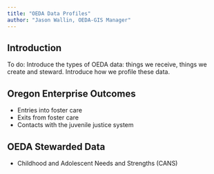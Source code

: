 ```yaml
---
title: "OEDA Data Profiles"
author: "Jason Wallin, OEDA-GIS Manager"
---
```


## Introduction

To do: Introduce the types of OEDA data: things we receive, things we create and steward. Introduce how we profile these data.

## Oregon Enterprise Outcomes

* Entries into foster care
* Exits from foster care
* Contacts with the juvenile justice system

## OEDA Stewarded Data

* Childhood and Adolescent Needs and Strengths (CANS) 
